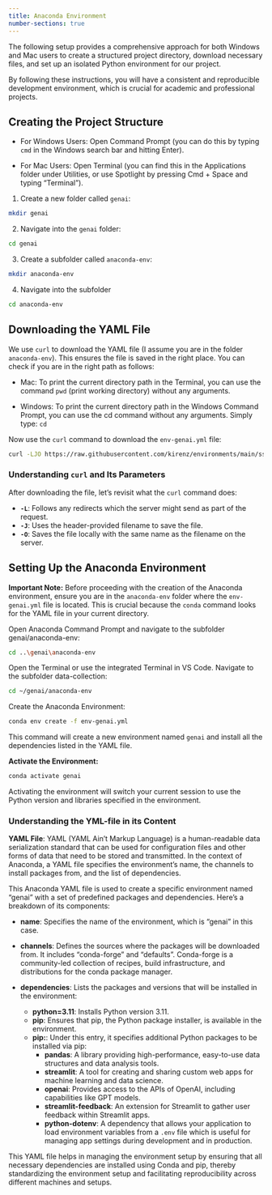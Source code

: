 ```yaml
---
title: Anaconda Environment
number-sections: true
---
```


The following setup provides a comprehensive approach for both Windows and Mac users to create a structured project directory, download necessary files, and set up an isolated Python environment for our project. 

By following these instructions, you will have a consistent and reproducible development environment, which is crucial for academic and professional projects.


## Creating the Project Structure

- For Windows Users: Open Command Prompt (you can do this by typing `cmd` in the Windows search bar and hitting Enter).

- For Mac Users: Open Terminal (you can find this in the Applications folder under Utilities, or use Spotlight by pressing Cmd + Space and typing "Terminal").


1. Create a new folder called `genai`:

```bash
mkdir genai
```

2. Navigate into the `genai` folder:

```bash
cd genai
```

3. Create a subfolder called `anaconda-env`:
   
```bash
mkdir anaconda-env
```

4. Navigate into the subfolder

```bash
cd anaconda-env
```


## Downloading the YAML File

We use `curl` to download the YAML file (I assume you are in the folder `anaconda-env`). This ensures the file is saved in the right place. You can check if you are in the right path as follows: 

- Mac: To print the current directory path in the Terminal, you can use the command `pwd` (print working directory) without any arguments. 

- Windows: To print the current directory path in the Windows Command Prompt, you can use the cd command without any arguments. Simply type: `cd`

Now use the `curl` command to download the `env-genai.yml` file:

```bash
curl -LJO https://raw.githubusercontent.com/kirenz/environments/main/ss2024/env-genai.yml
```

### Understanding `curl` and Its Parameters

After downloading the file, let's revisit what the `curl` command does:

- **`-L`**: Follows any redirects which the server might send as part of the request.
- **`-J`**: Uses the header-provided filename to save the file.
- **`-O`**: Saves the file locally with the same name as the filename on the server.

## Setting Up the Anaconda Environment

**Important Note:** Before proceeding with the creation of the Anaconda environment, ensure you are in the `anaconda-env` folder where the `env-genai.yml` file is located. This is crucial because the `conda` command looks for the YAML file in your current directory.

:::{.callout-tip collapse="true" title="Windows-User"}
Open Anaconda Command Prompt and navigate to the subfolder genai/anaconda-env:

```bash
cd ..\genai\anaconda-env
```
:::


:::{.callout-tip collapse="true" title="Mac-User"}
Open the Terminal or use the integrated Terminal in VS Code. Navigate to the subfolder data-collection:

```bash
cd ~/genai/anaconda-env
```
:::


Create the Anaconda Environment:


```bash
conda env create -f env-genai.yml
```
This command will create a new environment named `genai` and install all the dependencies listed in the YAML file.

**Activate the Environment:**

```bash
conda activate genai
```
Activating the environment will switch your current session to use the Python version and libraries specified in the environment.

### Understanding the YML-file in its Content

**YAML File**: YAML (YAML Ain't Markup Language) is a human-readable data serialization standard that can be used for configuration files and other forms of data that need to be stored and transmitted. In the context of Anaconda, a YAML file specifies the environment's name, the channels to install packages from, and the list of dependencies.

This Anaconda YAML file is used to create a specific environment named "genai" with a set of predefined packages and dependencies. Here's a breakdown of its components:

- **name**: Specifies the name of the environment, which is "genai" in this case.

- **channels**: Defines the sources where the packages will be downloaded from. It includes "conda-forge" and "defaults". Conda-forge is a community-led collection of recipes, build infrastructure, and distributions for the conda package manager.

- **dependencies**: Lists the packages and versions that will be installed in the environment:
  - **python=3.11**: Installs Python version 3.11.
  - **pip**: Ensures that pip, the Python package installer, is available in the environment.
  - **pip:**: Under this entry, it specifies additional Python packages to be installed via pip:
    - **pandas**: A library providing high-performance, easy-to-use data structures and data analysis tools.
    - **streamlit**: A tool for creating and sharing custom web apps for machine learning and data science.
    - **openai**: Provides access to the APIs of OpenAI, including capabilities like GPT models.
    - **streamlit-feedback**: An extension for Streamlit to gather user feedback within Streamlit apps.
    - **python-dotenv**: A dependency that allows your application to load environment variables from a `.env` file which is useful for managing app settings during development and in production.

This YAML file helps in managing the environment setup by ensuring that all necessary dependencies are installed using Conda and pip, thereby standardizing the environment setup and facilitating reproducibility across different machines and setups.